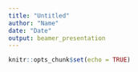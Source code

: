 ```yaml
---
title: "Untitled"
author: "Name"
date: "Date"
output: beamer_presentation
---
```


```r
knitr::opts_chunk$set(echo = TRUE)
```
